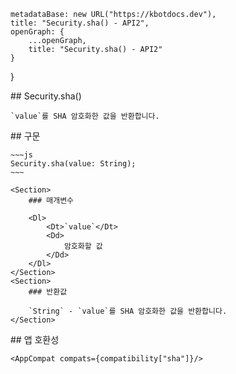
    metadataBase: new URL("https://kbotdocs.dev"),
    title: "Security.sha() - API2",
    openGraph: {
        ...openGraph,
        title: "Security.sha() - API2"
    }
}

<Section>
    ## Security.sha()

    `value`를 SHA 암호화한 값을 반환합니다.
</Section>
<Section>
    ## 구문

    ~~~js
    Security.sha(value: String);
    ~~~

    <Section>
        ### 매개변수

        <Dl>
            <Dt>`value`</Dt>
            <Dd>
                암호화할 값
            </Dd>
        </Dl>
    </Section>
    <Section>
        ### 반환값

        `String` - `value`를 SHA 암호화한 값을 반환합니다.
    </Section>
</Section>
<Section>
    ## 앱 호환성

    <AppCompat compats={compatibility["sha"]}/>
</Section>